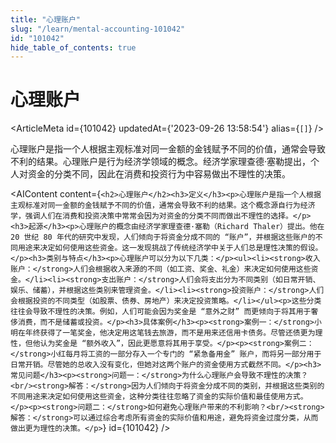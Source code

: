 ```yaml
---
title: "心理账户"
slug: "/learn/mental-accounting-101042"
id: "101042"
hide_table_of_contents: true
---
```



# 心理账户

<ArticleMeta id={101042} updatedAt={'2023-09-26 13:58:54'} alias={`[]`} />
<div className='border-solid border-b border-t-0 my-4 border-[var(--ifm-color-gray-300)]' />

心理账户是指一个人根据主观标准对同一金额的金钱赋予不同的价值，通常会导致不利的结果。心理账户是行为经济学领域的概念。经济学家理查德·塞勒提出，个人对资金的分类不同，因此在消费和投资行为中容易做出不理性的决策。

<AIContent content={`<h2>心理账户</h2><h3>定义</h3><p>心理账户是指一个人根据主观标准对同一金额的金钱赋予不同的价值，通常会导致不利的结果。这个概念源自行为经济学，强调人们在消费和投资决策中常常会因为对资金的分类不同而做出不理性的选择。</p><h3>起源</h3><p>心理账户的概念由经济学家理查德·塞勒（Richard Thaler）提出。他在 20 世纪 80 年代的研究中发现，人们倾向于将资金分成不同的 “账户”，并根据这些账户的不同用途来决定如何使用这些资金。这一发现挑战了传统经济学中关于人们总是理性决策的假设。</p><h3>类别与特点</h3><p>心理账户可以分为以下几类：</p><ul><li><strong>收入账户：</strong>人们会根据收入来源的不同（如工资、奖金、礼金）来决定如何使用这些资金。</li><li><strong>支出账户：</strong>人们会将支出分为不同类别（如日常开销、娱乐、储蓄），并根据这些类别来管理资金。</li><li><strong>投资账户：</strong>人们会根据投资的不同类型（如股票、债券、房地产）来决定投资策略。</li></ul><p>这些分类往往会导致不理性的决策。例如，人们可能会因为奖金是 “意外之财” 而更倾向于将其用于奢侈消费，而不是储蓄或投资。</p><h3>具体案例</h3><p><strong>案例一：</strong>小明在年终获得了一笔奖金，他决定用这笔钱去旅游，而不是用来还信用卡债务。尽管还债更为理性，但他认为奖金是 “额外收入”，因此更愿意将其用于享受。</p><p><strong>案例二：</strong>小红每月将工资的一部分存入一个专门的 “紧急备用金” 账户，而将另一部分用于日常开销。尽管她的总收入没有变化，但她对这两个账户的资金使用方式截然不同。</p><h3>常见问题</h3><p><strong>问题一：</strong>为什么心理账户会导致不理性的决策？<br/><strong>解答：</strong>因为人们倾向于将资金分成不同的类别，并根据这些类别的不同用途来决定如何使用这些资金，这种分类往往忽略了资金的实际价值和最佳使用方式。</p><p><strong>问题二：</strong>如何避免心理账户带来的不利影响？<br/><strong>解答：</strong>可以通过综合考虑所有资金的实际价值和用途，避免将资金过度分类，从而做出更为理性的决策。</p>`} id={101042} />
